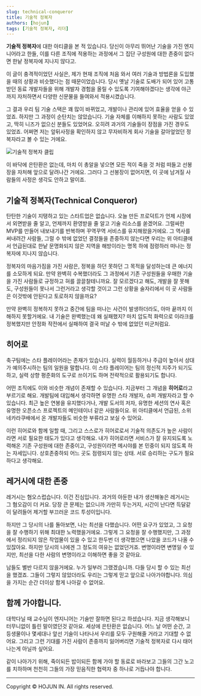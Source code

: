 ```yaml
---
slug: technical-conqueror
title: 기술적 정복자
authors: [hojun]
tags: [기술적 정복자, 리더]
---
```


**기술적 정복자**에 대한 아티클을 본 적 있습니다. 당신이 아무리 뛰어난 기술을 가진 엔지니어라고 한들, 이를 다른 조직에 적용하는 과정에서 그 집단 구성원에 대한 존중이 없다면 한낱 정복자에 지나지 않다고.

이 글이 충격적이었던 사실은, 제가 현재 조직에 처음 와서 여러 기술과 방법론을 도입했을 때의 상황과 비슷했다는 점 때문이었습니다. 당시 옛날 기술로 도배가 되어 있어 고통받던 동료 개발자들을 위해 개발자 경험을 올릴 수 있도록 기여해야겠다는 생각에 야근까지 자처하면서 다양한 신문물을 들여와서 적용시켰습니다.

그 결과 우리 팀 기술 스택은 꽤 많이 바뀌었고, 개발이나 관리에 있어 효율을 얻을 수 있었죠. 하지만 그 과정이 순탄치는 않았습니다. 기술 자체를 이해하지 못하는 사람도 있었고, 딱히 니즈가 없으신 분들도 있었어요. 오히려 과거의 기술들이 장점을 가진 경우도 있었죠. 어쩌면 저는 앞뒤사정을 확인하지 않고 무자비하게 회사 기술을 갈아엎었던 정복자라고 볼 수 있는 거에요.

![기술적 정복자 클립](https://lnwblzacktgzeiihvxtu.supabase.co/storage/v1/object/public/contents/prod/1.jpg-259682)

이 바닥에 은탄환은 없는데, 마치 이 총알을 넣으면 모든 적이 죽을 것 처럼 떠들고 선봉장을 자처해 앞으로 달려나간 거에요. 그러다 그 선봉장이 없어지면, 이 곳에 남겨질 사람들의 사정은 생각도 안하고 말이죠.

## 기술적 정복자(Technical Conqueror)

탄탄한 기술이 지탱하고 있는 스타트업은 없습니다. 오늘 만든 프로덕트가 언제 시장에서 외면받을 줄 알고, 언제까지 환영받을 줄 알고 기술 리소스를 쏟겠어요. 그럴싸한 MVP를 만들어 내보내기를 반복하며 꾸역꾸역 서비스를 유지해왔을거에요. 그 역사를 써내려간 사람들, 그럴 수 밖에 없었던 결정들을 존중하지 않는다면 우리는 위 아티클에서 언급된대로 한낱 문명화되지 않은 지역을 해방이라는 명목 하에 점령하러 떠나는 정복자에 지나지 않습니다.

정복자의 마음가짐을 가진 사람은, 정복을 하던 못하던 그 목적을 달성하는데 큰 에너지를 소모하게 되요. 만약 완벽히 수복했더라도 그 과정에서 기존 구성원들을 우매한 기술을 가진 사람들로 규정하고 혀를 끌끌찰테니까요. 잘 모르겠다고 해도, 개발을 잘 못해도, 구성원들이 못나서 그런거라고 생각할 것이고 그런 상황을 술자리에서 이 곳 사람들은 이것밖에 안된다고 토로하지 않을까요?

만약 완벽히 정복하지 못하고 중간에 팀을 떠나는 사건이 발생하더라도, 아마 끝까지 이해하지 못할거에요. 내 기술은 완벽했는데 왜 실패했지? 마치 압도적 화력으로 이라크를 정복했지만 안정화 작전에서 실패하여 결국 떠날 수 밖에 없었던 미군처럼요.

## 히어로

축구팀에는 스타 플레이어라는 존재가 있습니다. 실력이 월등하거나 주급이 높아서 상대가 예의주시하는 팀의 일원을 말합니다. 이 스타 플레이어는 팀의 정신적 지주가 되기도 하고, 실력 상향 평준화의 도구로 쓰이기도 하며 전략적으로 활용되기도 합니다.

어떤 조직에도 이와 비슷한 개념이 존재할 수 있습니다. 지금부터 그 개념을 **히어로**라고 부르기로 해요. 개발팀에 대입해서 생각하면 유명한 스타 개발자, 슈퍼 개발자라고 할 수 있습니다. 최근 높은 연봉을 유지했다거나, 개발 도서의 저자, 유명한 세션의 연사 혹은 유명한 오픈소스 프로젝트의 메인테이너 같은 사람들이요. 위 아티클에서 언급된, 소위 네카라쿠배에서 온 개발자들도 비슷한 부류라고 보실 수 있어요.

이런 히어로와 함께 일할 때, 그리고 스스로가 히어로로서 기술적 의존도가 높은 사람이라면 서로 필요한 태도가 있다고 생각해요. 내가 히어로라면 서비스가 잘 유지되도록 노력해온 기존 구성원에 대한 존중이고, 구성원이라면 메시야를 본 민중이 되지 않도록 하는 자세입니다. 상호존중하되 어느 곳도 점령되지 않는 상태. 서로 승리하는 구도가 필요하다고 생각해요.

## 레거시에 대한 존중

레거시는 혐오스럽습니다. 이건 진심입니다. 과거의 아둔한 내가 생산해놓은 레거시는 그 혐오감이 더 커요. 당장 큰 문제는 없으니까 가만히 두는거지, 시간이 난다면 득달같이 달려들어 제거할 부끄러운 코드 투성이입니다.

하지만 그 당시의 나를 돌아보면, 나는 최선을 다했습니다. 어떤 요구가 있었고, 그 요청을 잘 수행하기 위해 최대한 노력했을거에요. 그렇게 그 요청을 잘 수행했지만, 그 과정에서 정리되지 않은 작업물이 있을 수 있고 한두번 더 생각했으면 나았을 코드가 나올 수 있잖아요. 하지만 당시의 나에겐 그 정도의 여유는 없었던거죠. 변명이라면 변명일 수 있지만, 최선을 다한 사람의 변명이라고 이해하면 좋을 것 같아요.

남들도 별반 다르지 않을거에요. 누가 일부러 그랬겠습니까. 다들 당시 할 수 있는 최선을 했겠죠. 그들이 그렇지 않았더라도 우리는 그렇게 믿고 앞으로 나아가야합니다. 의심을 가지는 순간 더이상 함게 나아갈 수 없어요.

## 함께 가야합니다.

대학다닐 때 교수님이 엔지니어는 기술만 잘하면 된다고 하셨습니다. 지금 생각해보니 터무니없이 틀린 말이였던것 같아요. 세상에 은탄환은 없습니다. 어느 날 어떤 순간, 고등생물이나 몇세대나 앞선 기술이 나타나서 우리를 모두 구원해줄 거라고 기대할 수 없어요. 그리고 그런 기대를 가진 사람이 존중까지 잃어버리면 기술적 정복자로 다시 태어나는게 아닐까 싶어요.

같이 나아가기 위해, 죽이되든 밥이되든 함께 가야 할 동료로 바라보고 그들의 그간 노고를 치하하며 천천히 그들의 가장 믿음직한 협력자 중 하나로 거듭나야 합니다.

---

Copyright © HOJUN IN. All rights reserved.
